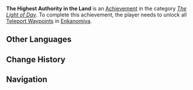{{Achievement Infobox
|title        = 
|id           = 80131
|order id     = 0131
|category     = The Light of Day
|description  = Unlock all [[Teleport Waypoints]] in Enkanomiya.
|requirements = 
|primogems    = 5
|tracking     = 
|topic        = Teleport Waypoints
}}
'''The Highest Authority in the Land''' is an [[Achievement]] in the category ''[[The Light of Day]]''. To complete this achievement, the player needs to unlock all [[Teleport Waypoints]] in [[Enkanomiya]].
<!--
==Trivia==

==Video Guides==
{{EVT
|video1   = 
|caption1 = 
}}
-->
==Other Languages==
{{Other Languages
|en      = The Highest Authority in the Land
|zhs     = 常世之大权
|zhs_rm  = Chángshì zhī Dà Quán
|zht     = 常世之大權
|zht_rm  = Chángshì zhī Dà Quán
|zh_tl   = Supreme Authority of Tokoyo{{Sino|zh|ja}}
|ja      = 常世の大権
|ja_rm   = Tokoyo no Taiken
|ja_tl   = Supreme Authority of Tokoyo
|ko      = 영원의 대권
|ko_rm   = Yeong'won-ui Daegwon
|ko_tl   =
|es      = La grandiosidad de Tokoyo
|fr      = La plus haute autorité de ces terres
|fr_tl   = The Highest Authority of These Lands
|ru      = Высшая власть в Токоё
|ru_tl   =
|th      = พลังอันยิ่งใหญ่ใน Tokoyo
|th_rm   = 
|th_tl   =
|vi      = Quyền Năng Tokoyo
|vi_tl   =
|de      = Macht der vergänglichen Welt
|de_tl   = Power of the Fading World
|id      = Kekuatan Tertinggi di Dunia
|id_tl   = The Highest Power in the World
|pt      = Autoridade de Tokoyo
|pt_tl   = 
|es_tl   = 
}}

==Change History==
{{Change History|2.4}}
<!--
==References==
{{Reflist}}
-->
==Navigation==
{{Achievement Navbox|The Light of Day}}